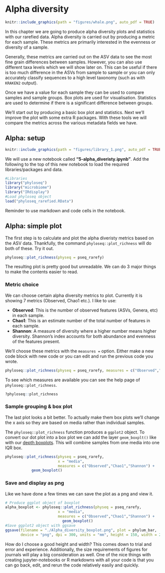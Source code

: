 # Alpha diversity
```r
knitr::include_graphics(path = "figures/whale.png", auto_pdf = TRUE)
```

In this chapter we are going to produce alpha diversity plots and statistics with our rarefied data.
Alpha diversity is carried out by producing a metric for each sample.
These metrics are primarily interested in the evenness or diversity of a sample.

Generally, these metrics are carried out on the ASV data to see the most fine grain differences between samples.
However, you can also use different taxa levels which we will show later on.
This can be useful if there is too much difference in the ASVs from sample to sample or you can only accurately classify sequences to a high level taxonomy (such as with `KRAKEN2` output).

Once we have a value for each sample they can be used to compare samples and sample groups.
Box plots are used for visualisation.
Statistics are used to determine if there is a significant difference between groups.

We'll start out by producing a basic box plot and statistics.
Next we'll improve the plot with some extra R packages.
With these tools we will compare the metrics across the various metadata fields we have.

## Alpha: setup
```r
knitr::include_graphics(path = "figures/library_1.png", auto_pdf = TRUE)
```

We will use a new notebook called **"5-alpha_diveristy.ipynb"**. 
Add the following to the top of this new notebook to load the required libraries/packages and data.

```r
#Libraries
library("phyloseq")
library("microbiome")
library("IRdisplay")
#Load phyloseq object
load("phyloseq_rarefied.RData")
```

Reminder to use markdown and code cells in the notebook.

## Alpha: simple plot

The first step is to calculate and plot the alpha diveristy metrics based on the ASV data.
Thankfully, the command `phyloseq::plot_richness` will do both of these.
Try it out.

```r
phyloseq::plot_richness(physeq = pseq_rarefy)
```

The resulting plot is pretty good but unreadable. 
We can do 3 major things to make the contents easier to read.

### Metric choice

We can choose certain alpha diversity metrics to plot. 
Currently it is showing 7 metrics (Observed, Chao1 etc.).
I like to use:

- __Observed__: This is the number of observed features (ASVs, Genera, etc) in each sample.
- __Chao1__: This is an estimate number of the total number of features in each sample.
- __Shannon__: A measure of diversity where a higher number means higher diversity. Shannon's index accounts for both abundance and evenness of the features present.

We'll choose these metrics with the `measures = ` option.
Either make a new code block with new code or you can edit and run the previous code you wrote.

```r
phyloseq::plot_richness(physeq = pseq_rarefy, measures = c("Observed","Chao1","Shannon")
```

To see which measures are available you can see the help page of `phyloseq::plot_richness`.

```r
?phyloseq::plot_richness
```

### Sample grouping & box plot

The last plot looks a bit better.
To actually make them box plots we'll change the x axis so they are based on media rather than individual samples.

The `phyloseq::plot_richness` function produces a `ggplot2` object.
To convert our dot plot into a box plot we can add the layer `geom_boxplt()` like with our [depth boxplots](#depth-boxplots).
This will combine samples from one media into one IQR box.

```r
phyloseq::plot_richness(physeq = pseq_rarefy, 
                        x = "media",
                        measures = c("Observed","Chao1","Shannon") +
            geom_boxplot()
```

### Save and display as png

Like we have done a few times we can save the plot as a png and view it.


```r
# Produce ggplot object of boxplot
alpha_boxplot <- phyloseq::plot_richness(physeq = pseq_rarefy, 
                        x = "media",
                        measures = c("Observed","Chao1","Shannon") +
                          geom_boxplot()
#Save ggplot2 object with ggsave
ggsave(filename = "./Alpha_diversity_boxplot.png", plot = phylum_bar,
       device = "png", dpi = 300, units = "mm", height = 150, width = 250)
```

How do I choose a good height and width?
This comes down to trial and error and experience.
Additionally, the size requirements of figures for journals will play a big consideration as well.
One of the nice things with creating jupyter-notebooks or R markdowns with all your code is that you can go back, edit, and rerun the code relatively easily and quickly.
